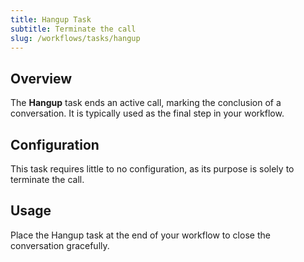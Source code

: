 ```yaml
---
title: Hangup Task
subtitle: Terminate the call
slug: /workflows/tasks/hangup
---
```


## Overview

The **Hangup** task ends an active call, marking the conclusion of a conversation. It is typically used as the final step in your workflow.

## Configuration

This task requires little to no configuration, as its purpose is solely to terminate the call.

## Usage

Place the Hangup task at the end of your workflow to close the conversation gracefully. 